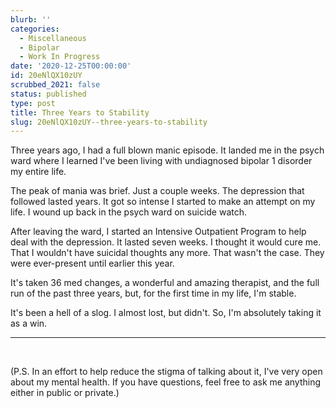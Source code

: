 ```yaml
---
blurb: ''
categories:
  - Miscellaneous
  - Bipolar
  - Work In Progress
date: '2020-12-25T00:00:00'
id: 20eNlQX10zUY
scrubbed_2021: false
status: published
type: post
title: Three Years to Stability
slug: 20eNlQX10zUY--three-years-to-stability
---
```


Three years ago, I had a full blown manic episode. It landed me in the psych ward where I learned I've been living with undiagnosed bipolar 1 disorder my entire life.

The peak of mania was brief. Just a couple weeks. The depression that followed lasted years. It got so intense I started to make an attempt on my life. I wound up back in the psych ward on suicide watch. 

After leaving the ward, I started an Intensive Outpatient Program to help deal with the depression. It lasted seven weeks. I thought it would cure me. That I wouldn't have suicidal thoughts any more. That wasn't the case. They were ever-present until earlier this year. 

It's taken 36 med changes, a wonderful and amazing therapist, and the full run of the past three years, but, for the first time in my life, I'm stable. 

It's been a hell of a slog. I almost lost, but didn't. So, I'm absolutely taking it as a win.

---


<br /> 

(P.S. In an effort to help reduce the stigma of talking about it, I've very open about my mental health. If you have questions, feel free to ask me anything either in public or private.)
